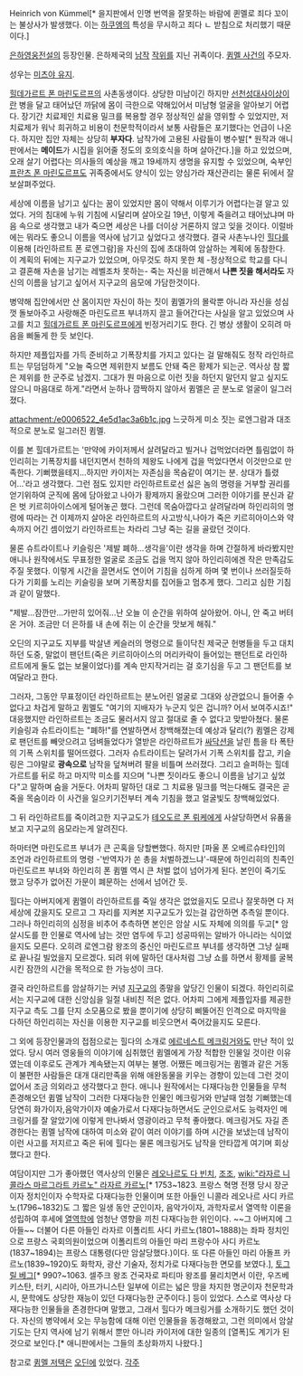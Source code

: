 Heinrich von Kümmel[* 을지판에서 인명 번역을 잘못하는 바람에 퀸멜로 죄다 꼬이는 불상사가 발생했다. 이는 [[하쿠엥]]의 특성을 무시하고 죄다 ㄴ 받침으로 처리했기 때문이다.]

[[은하영웅전설]]의 등장인물. 은하제국의 [[남작]] [[작위]]를 지닌 귀족이다. [[큄멜 사건]]의 주모자. 

성우는 [[미츠야 유지]].

[[힐데가르트 폰 마린도르프]]의 사촌동생이다. 상당한 미남이긴 하지만 [[선천성대사이상]]이란 병을 달고 태어났던 까닭에 몸이 극한으로 약해있어서 미남형 얼굴을 알아보기 어렵다. 장기간 치료제인 치료용 밀크를 복용할 경우 정상적인 삶을 영위할 수 있었지만, 저 치료제가 워낙 희귀하고 비용이 천문학적이라서 보통 사람들은 포기했다는 언급이 나온다. 하지만 집안 자체는 상당히 '''부자다'''. 남작가에 고용된 사람들이 병수발[* 원작과 애니판에서는 '''메이드'''가 시집을 읽어줄 정도의 호의호식을 하며 살아간다.]을 하고 있었으며, 오래 살기 어렵다는 의사들의 예상을 깨고 19세까지 생명을 유지할 수 있었으며, 숙부인 [[프란츠 폰 마린도르프]]도 귀족중에서도 양식이 있는 양심가라 재산관리는 물론 뒤에서 잘 보살펴주었다.

세상에 이름을 남기고 싶다는 꿈이 있었지만 몸이 약해서 이루기가 어렵다는걸 알고 있었다. 거의 침대에 누워 기침에 시달리며 살아오길 19년, 이렇게 죽을려고 태어났냐며 마음 속으로 생각했고 내가 죽으면 세상은 나를 더이상 거론하지 않고 잊을 것이다. 이럴바에는 뭐라도 좋으니 이름을 역사에 남기고 싶었다고 생각했다. 결국 사촌누나인 [[힐다]]를 이용해 [라인하르트 폰 로엔그람]을 자신의 집에 초대하여 암살하는 계획에 동참한다. 이 계획의 뒤에는 지구교가 있었으며, 아무것도 하지 못한 체 -정상적으로 학교를 다니고 결혼해 자손을 남기는 레벨조차 못하는- 죽는 자신을 비관해서 '''나쁜 짓을 해서라도''' 자신의 이름을 남기고 싶어서 지구교의 음모에 가담한것이다.

병약해 집안에서만 산 몸이지만 자신이 하는 짓이 큄멜가의 몰락뿐 아니라 자신을 성심껏 돌보아주고 사랑해준 마린도르프 부녀까지 끌고 들어간다는 사실을 알고 있었으며 사고를 치고 [[힐데가르트 폰 마린도르프]]에게 빈정거리기도 한다. 긴 병상 생활이 오히려 마음을 삐둘게 한 듯 보인다.

하지만 제플입자를 가득 준비하고 기폭장치를 가지고 있다는 걸 말해줘도 정작 라인하르트는 무덤덤하게 "오늘 죽으면 제위한지 보름도 안돼 죽은 황제가 되는군. 역사상 참 짧은 제위를 한 군주로 남겠지. 그대가 뭔 마음으로 이런 짓을 하던지 말던지 알고 싶지도 않으니 마음대로 하게."라면서 눈하나 깜짝하지 않아서 큄멜은 곧 분노로 얼굴이 일그러졌다.

attachment:/e0006522_4e5d1ac3a6b1c.jpg
느긋하게 미소 짓는 로엔그람과 대조적으로 분노로 일그러진 큄멜.

이를 본 힐데가르트는 '만약에 카이저께서 살려달라고 빌거나 겁먹었더라면 틀림없이 하인리히는 기폭장치를 내던지면서 천하의 제왕도 나에게 겁을 먹었다면서 이것만으로 만족한다. 기뻐했을테지...하지만 카이저는 자존심을 목숨같이 여기는 분. 상대가 틀렸어...'라고 생각했다. 그런 점도 있지만 라인하르트로선 싫은 놈의 명령을 거부할 권리를 얻기위하여 군직에 몸에 담아왔고 나아가 황제까지 올랐으며 그러한 이야기를 분신과 같은 벗 키르히아이스에게 털어놓곤 했다. 그런데 목숨아깝다고 살려달라며 하인리히의 명령에 따라는 건 이제까지 살아온 라인하르트의 사고방식,나아가 죽은 키르히아이스와 약속까지 어긴 셈이었기 라인하르트는 차라리 그냥 죽는 길을 골랐던 것이다.

물론 슈트라이트나 키슬링은 '제발 폐하...생각을'이란 생각을 하며 간절하게 바라봤지만 애니나 원작에서도 무표정한 얼굴로 조금도 겁을 먹지 않아 하인리히에겐 작은 만족감도 주질 못했다. 이렇게 시간을 끌면서도 연이어 기침을 심하게 하며 몇 번이나 쓰러질듯하다가 기회를 노리는 키슬링을 보며 기폭장치를 집어들고 멈추게 했다. 그리고 심한 기침과 같이 말했다. 

"제발...잠깐만...가만히 있어줘...난 오늘 이 순간을 위하여 살아왔어. 아니, 안 죽고 버텨온 거야. 조금만 더 은하를 내 손에 쥐는 이 순간을 맛보게 해줘."

오딘의 지구교도 지부를 박살낸 케슬러의 명령으로 들이닥친 제국군 헌병들을 두고 대치하던 도중, 말없이 팬던트(죽은 키르히아이스의 머리카락이 들어있는 팬던트로 라인하르트에게 둘도 없는 보물이었다)를 계속 만지작거리는 걸 호기심을 두고 그 팬던트를 보여달라고 한다.

그러자, 그동안 무표정이던 라인하르트는 분노어린 얼굴로 그대와 상관없으니 들어줄 수 없다고 차겁게 말하고 큄멜도 "여기의 지배자가 누군지 잊은 겁니까? 어서 보여주시죠!" 대응했지만 라인하르트는 조금도 물러서지 않고 절대로 줄 수 없다고 맞받아쳤다. 물론 키슬링과 슈트라이트는 "폐하!"를 연발하면서 창백해졌는데 예상과 달리(?) 큄멜은 강제로 팬던트를 빼앗으려고 덤벼들었다가 열받은 라인하르트가 [[싸닥션]]을 날린 틈을 타 폭탄의 기폭 스위치를 떨어뜨렸다. 그러자 슈트라이트는 달려가서 기폭 스위치를 잡고, 키슬링은 그야말로 '''광속으로''' 남작을 덮쳐버려 팔을 비틀며 쓰러졌다. 그리고 슬퍼하는 힐데가르트를 뒤로 하고 마지막 미소를 지으며 "나쁜 짓이라도 좋으니 이름을 남기고 싶었다"고 말하며 숨을 거둔다. 어차피 말하던 대로 그 치료용 밀크를 먹는다해도 결국은 곧 죽을 목숨이라 이 사건을 일으키기전부터 계속 기침을 했고 얼굴빛도 창백해있었다.

그 뒤 라인하르트를 죽이려고한 지구교도가 [[테오도르 폰 뤼케]]에게 사살당하면서 유품을 보고 지구교의 음모라는게 알려진다.

하마터면 마린도르프 부녀가 큰 곤혹을 당할뻔했다. 하지만 [파울 폰 오베르슈타인]의 조언과 라인하르트의 명령 -'반역자가 쏜 총을 처벌하겠느냐'-때문에 하인리히의 친족인 마린도르프 부녀와 하인리히 폰 큄멜 역시 큰 처벌 없이 넘어가게 된다. 본인이 죽기도 했고 당주가 없어진 가문이 폐문하는 선에서 넘어간 듯.

힐다는 아버지에게 큄멜이 라인하르트를 죽일 생각은 없었을지도 모르나 잘못하면 다 저 세상에 갔을지도 모르고 그 자리를 지켜본 지구교도가 있는걸 감안하면 추측일 뿐이다. 그러나 하인리히의 심정을 비추어 추측하면 본인은 암살 시도 자체에 의의를 두고[* 암살시도를 한 인물로 역사에 남는 것만 염두에 두고] 성공따위는 알바가 아니라는 식이었을지도 모른다. 오히려 로엔그람 왕조의 중신인 마린도르프 부녀를 생각하면 그냥 실패로 끝나길 빌었을지 모르겠다. 되려 위에 말하던 대사처럼 그냥 쇼를 하면서 황제를 굴복시킨 잠깐의 시간을 목적으로 한 가능성이 크다.

결국 라인하르트를 암살하기는 커녕 [[지구교]]의 종말을 앞당긴 인물이 되겠다. 하인리히로서는 지구교에 대한 신앙심을 일절 내비친 적은 없다. 어차피 그에게 제플입자를 제공한 지구교 측도 그를 단지 소모품으로 봤을 뿐이기에 상당히 삐뚤어진 인격으로 마지막을 다하던 하인리히는 자신을 이용한 지구교를 비웃으면서 죽어갔을지도 모른다.

그 외에 등장인물과의 접점으로는 힐다의 소개로 [[에르네스트 메크링거]]와도 만난 적이 있었다. 당시 여러 영웅들의 이야기에 심취했던 큄멜에게 가장 적합한 인물일 것이란 이유였는데 이후로도 관계가 계속됐는지 여부는 불명. 어쨌든 메크링거는 큄멜과 같은 거동이 불편한 사람들은 대개 대리만족을 위해 애완동물을 키우는 경향이 있는데 그런 것이 없어서 조금 의외라고 생각했다고 한다. 애니나 원작에서는 다재다능한 인물들을 무척 존경해오던 큄멜 남작이 그러한 다재다능한 인물인 메크링거와 만날때 엄청 기뻐했는데 당연히 화가이자,음악가이자 예술가로서 다재다능하면서도 군인으로서도 능력자인 메크링거를 잘 알았기에 이렇게 만나봐서 영광이라고 무척 좋아했다. 메크링거도 자길 존경한다는 큄멜 남작에 대하여 미소와 같이 여러 이야기를 하며 시간을 보냈는데 남작이 이런 사고를 저지르고 죽은 뒤에 힐다는 물론 메크링거도 남작을 안타깝게 여기며 회상했다고 한다.

여담이지만 그가 좋아했던 역사상의 인물은 [[레오나르도 다 빈치]], [[조조]], [[wiki:"라자르 니콜라스 마르그라트 카르노" 라자르 카르노]][* 1753~1823. 프랑스 혁명 전쟁 당시 장군이자 정치인이자 수학자로 다재다능한 인물이며 또한 아들인 니콜라 레오나르 사디 카르노(1796~1832)도 그 짧은 일생 동안 군인이자, 음악가이자, 과학자로서 열역학 이론을 성립하여 후세에 [[열역학]]에 엄청난 영향을 끼친 다재다능한 위인이다. ~~그 아버지에 그 아들~~ 더불어 다른 아들인 라자르 이폴리트 사디 카르노(1801~1888)는 좌파 정치인으로 프랑스 국회의원이었으며 이폴리트의 아들인 마리 프랑수아 사디 카르노(1837~1894)는 프랑스 대통령(다만 암살당했다.)이다. 또 다른 아들인 마리 아돌프 카르노(1839~1920)도 화학자, 광산 기술자, 정치가로 다재다능한 면모를 보였다.], [[토그릴 베그]][* 990?~1063. 셀주크 왕조 건국자로 파티마 왕조를 물리치면서 이란, 우즈베키스탄, 터키, 시리아, 아프가니스탄 일부에 이르는 넓은 땅을 차지한 명군이자 천문학과 시, 문학에도 상당한 재능이 있던 다재다능한 군주이다.] 등이 있었다. 스스로 역사상 다재다능한 인물들을 존경한다며 말했고, 그래서 힐다가 메크링거를 소개하기도 했던 것이다. 자신의 병약에서 오는 무능함에 대해 이런 인물들을 동경해왔고, 그런 의미에서 암살 기도는 단지 역사에 남기 위해서 뿐만 아니라 카이저에 대한 일종의 [열폭]도 계기가 된 것으로 보인다.[* 애니판에서는 그들의 초상화까지 나왔다.]

참고로 [[큄멜 저택]]은 [[오딘]]에 있었다. 
[[각주]]
